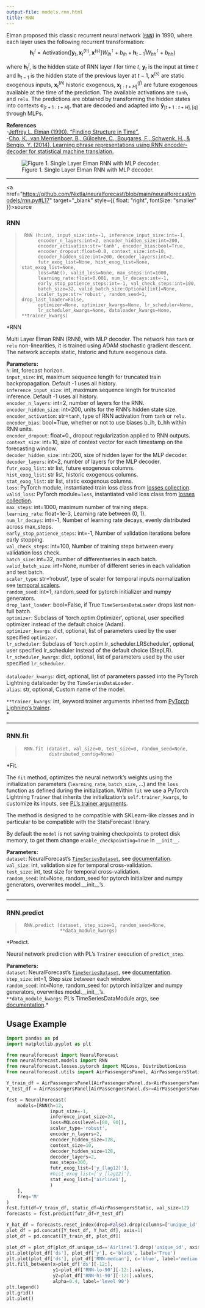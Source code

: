 ```yaml
---
output-file: models.rnn.html
title: RNN
---
```



Elman proposed this classic recurrent neural network
([`RNN`](https://nixtlaverse.nixtla.io/neuralforecast/models.rnn.html#rnn))
in 1990, where each layer uses the following recurrent transformation:
$$\mathbf{h}^{l}_{t} = \mathrm{Activation}([\mathbf{y}_{t},\mathbf{x}^{(h)}_{t},\mathbf{x}^{(s)}] W^{\intercal}_{ih} + b_{ih}  +  \mathbf{h}^{l}_{t-1} W^{\intercal}_{hh} + b_{hh})$$

where $\mathbf{h}^{l}_{t}$, is the hidden state of RNN layer $l$ for
time $t$, $\mathbf{y}_{t}$ is the input at time $t$ and
$\mathbf{h}_{t-1}$ is the hidden state of the previous layer at $t-1$,
$\mathbf{x}^{(s)}$ are static exogenous inputs, $\mathbf{x}^{(h)}_{t}$
historic exogenous, $\mathbf{x}^{(f)}_{[:t+H]}$ are future exogenous
available at the time of the prediction. The available activations are
`tanh`, and `relu`. The predictions are obtained by transforming the
hidden states into contexts $\mathbf{c}_{[t+1:t+H]}$, that are decoded
and adapted into $\mathbf{\hat{y}}_{[t+1:t+H],[q]}$ through MLPs.

**References**<br/> -[Jeffrey L. Elman (1990). “Finding Structure in
Time”.](https://onlinelibrary.wiley.com/doiabs/10.1207/s15516709cog1402_1)<br/>
-[Cho, K., van Merrienboer, B., Gülcehre, C., Bougares, F., Schwenk, H.,
& Bengio, Y. (2014). Learning phrase representations using RNN
encoder-decoder for statistical machine
translation.](http://arxiv.org/abs/1406.1078)<br/>

<figure>
<img src="imgs_models/rnn.png"
alt="Figure 1. Single Layer Elman RNN with MLP decoder." />
<figcaption aria-hidden="true">Figure 1. Single Layer Elman RNN with MLP
decoder.</figcaption>
</figure>

------------------------------------------------------------------------

<a
href="https://github.com/Nixtla/neuralforecast/blob/main/neuralforecast/models/rnn.py#L17"
target="_blank" style={{ float: "right", fontSize: "smaller" }}>source</a>

### RNN

> ``` text
>  RNN (h:int, input_size:int=-1, inference_input_size:int=-1,
>       encoder_n_layers:int=2, encoder_hidden_size:int=200,
>       encoder_activation:str='tanh', encoder_bias:bool=True,
>       encoder_dropout:float=0.0, context_size:int=10,
>       decoder_hidden_size:int=200, decoder_layers:int=2,
>       futr_exog_list=None, hist_exog_list=None, stat_exog_list=None,
>       loss=MAE(), valid_loss=None, max_steps:int=1000,
>       learning_rate:float=0.001, num_lr_decays:int=-1,
>       early_stop_patience_steps:int=-1, val_check_steps:int=100,
>       batch_size=32, valid_batch_size:Optional[int]=None,
>       scaler_type:str='robust', random_seed=1, drop_last_loader=False,
>       optimizer=None, optimizer_kwargs=None, lr_scheduler=None,
>       lr_scheduler_kwargs=None, dataloader_kwargs=None, **trainer_kwargs)
> ```

\*RNN

Multi Layer Elman RNN (RNN), with MLP decoder. The network has `tanh` or
`relu` non-linearities, it is trained using ADAM stochastic gradient
descent. The network accepts static, historic and future exogenous data.

**Parameters:**<br/> `h`: int, forecast horizon.<br/> `input_size`: int,
maximum sequence length for truncated train backpropagation. Default -1
uses all history.<br/> `inference_input_size`: int, maximum sequence
length for truncated inference. Default -1 uses all history.<br/>
`encoder_n_layers`: int=2, number of layers for the RNN.<br/>
`encoder_hidden_size`: int=200, units for the RNN’s hidden state
size.<br/> `encoder_activation`: str=`tanh`, type of RNN activation from
`tanh` or `relu`.<br/> `encoder_bias`: bool=True, whether or not to use
biases b_ih, b_hh within RNN units.<br/> `encoder_dropout`: float=0.,
dropout regularization applied to RNN outputs.<br/> `context_size`:
int=10, size of context vector for each timestamp on the forecasting
window.<br/> `decoder_hidden_size`: int=200, size of hidden layer for the
MLP decoder.<br/> `decoder_layers`: int=2, number of layers for the MLP
decoder.<br/> `futr_exog_list`: str list, future exogenous columns.<br/>
`hist_exog_list`: str list, historic exogenous columns.<br/>
`stat_exog_list`: str list, static exogenous columns.<br/> `loss`:
PyTorch module, instantiated train loss class from [losses
collection](https://nixtla.github.io/neuralforecast/losses.pytorch.html).<br/>
`valid_loss`: PyTorch module=`loss`, instantiated valid loss class from
[losses
collection](https://nixtla.github.io/neuralforecast/losses.pytorch.html).<br/>
`max_steps`: int=1000, maximum number of training steps.<br/>
`learning_rate`: float=1e-3, Learning rate between (0, 1).<br/>
`num_lr_decays`: int=-1, Number of learning rate decays, evenly
distributed across max_steps.<br/> `early_stop_patience_steps`: int=-1,
Number of validation iterations before early stopping.<br/>
`val_check_steps`: int=100, Number of training steps between every
validation loss check.<br/> `batch_size`: int=32, number of
differentseries in each batch.<br/> `valid_batch_size`: int=None, number
of different series in each validation and test batch.<br/>
`scaler_type`: str=‘robust’, type of scaler for temporal inputs
normalization see [temporal
scalers](https://nixtla.github.io/neuralforecast/common.scalers.html).<br/>
`random_seed`: int=1, random_seed for pytorch initializer and numpy
generators.<br/> `drop_last_loader`: bool=False, if True
`TimeSeriesDataLoader` drops last non-full batch.<br/> `optimizer`:
Subclass of ‘torch.optim.Optimizer’, optional, user specified optimizer
instead of the default choice (Adam).<br/> `optimizer_kwargs`: dict,
optional, list of parameters used by the user specified `optimizer`.<br/>
`lr_scheduler`: Subclass of ‘torch.optim.lr_scheduler.LRScheduler’,
optional, user specified lr_scheduler instead of the default choice
(StepLR).<br/> `lr_scheduler_kwargs`: dict, optional, list of parameters
used by the user specified `lr_scheduler`.<br/>  
`dataloader_kwargs`: dict, optional, list of parameters passed into the
PyTorch Lightning dataloader by the `TimeSeriesDataLoader`. <br/>
`alias`: str, optional, Custom name of the model.<br/>

`**trainer_kwargs`: int, keyword trainer arguments inherited from
[PyTorch Lighning’s
trainer](https://pytorch-lightning.readthedocs.io/en/stable/api/pytorch_lightning.trainer.trainer.Trainer.html?highlight=trainer).<br/>\*

------------------------------------------------------------------------

### RNN.fit

> ``` text
>  RNN.fit (dataset, val_size=0, test_size=0, random_seed=None,
>           distributed_config=None)
> ```

\*Fit.

The `fit` method, optimizes the neural network’s weights using the
initialization parameters (`learning_rate`, `batch_size`, …) and the
`loss` function as defined during the initialization. Within `fit` we
use a PyTorch Lightning `Trainer` that inherits the initialization’s
`self.trainer_kwargs`, to customize its inputs, see [PL’s trainer
arguments](https://pytorch-lightning.readthedocs.io/en/stable/api/pytorch_lightning.trainer.trainer.Trainer.html?highlight=trainer).

The method is designed to be compatible with SKLearn-like classes and in
particular to be compatible with the StatsForecast library.

By default the `model` is not saving training checkpoints to protect
disk memory, to get them change `enable_checkpointing=True` in
`__init__`.

**Parameters:**<br/> `dataset`: NeuralForecast’s
[`TimeSeriesDataset`](https://nixtlaverse.nixtla.io/neuralforecast/tsdataset.html#timeseriesdataset),
see
[documentation](https://nixtla.github.io/neuralforecast/tsdataset.html).<br/>
`val_size`: int, validation size for temporal cross-validation.<br/>
`test_size`: int, test size for temporal cross-validation.<br/>
`random_seed`: int=None, random_seed for pytorch initializer and numpy
generators, overwrites model.\_\_init\_\_’s.<br/>\*

------------------------------------------------------------------------

### RNN.predict

> ``` text
>  RNN.predict (dataset, step_size=1, random_seed=None,
>               **data_module_kwargs)
> ```

\*Predict.

Neural network prediction with PL’s `Trainer` execution of
`predict_step`.

**Parameters:**<br/> `dataset`: NeuralForecast’s
[`TimeSeriesDataset`](https://nixtlaverse.nixtla.io/neuralforecast/tsdataset.html#timeseriesdataset),
see
[documentation](https://nixtla.github.io/neuralforecast/tsdataset.html).<br/>
`step_size`: int=1, Step size between each window.<br/> `random_seed`:
int=None, random_seed for pytorch initializer and numpy generators,
overwrites model.\_\_init\_\_’s.<br/> `**data_module_kwargs`: PL’s
TimeSeriesDataModule args, see
[documentation](https://pytorch-lightning.readthedocs.io/en/1.6.1/extensions/datamodules.html#using-a-datamodule).\*

## Usage Example

```python
import pandas as pd
import matplotlib.pyplot as plt

from neuralforecast import NeuralForecast
from neuralforecast.models import RNN
from neuralforecast.losses.pytorch import MQLoss, DistributionLoss
from neuralforecast.utils import AirPassengersPanel, AirPassengersStatic

Y_train_df = AirPassengersPanel[AirPassengersPanel.ds<AirPassengersPanel['ds'].values[-12]] # 132 train
Y_test_df = AirPassengersPanel[AirPassengersPanel.ds>=AirPassengersPanel['ds'].values[-12]].reset_index(drop=True) # 12 test

fcst = NeuralForecast(
    models=[RNN(h=12,
                input_size=-1,
                inference_input_size=24,
                loss=MQLoss(level=[80, 90]),
                scaler_type='robust',
                encoder_n_layers=2,
                encoder_hidden_size=128,
                context_size=10,
                decoder_hidden_size=128,
                decoder_layers=2,
                max_steps=300,
                futr_exog_list=['y_[lag12]'],
                #hist_exog_list=['y_[lag12]'],
                stat_exog_list=['airline1'],
                )
    ],
    freq='M'
)
fcst.fit(df=Y_train_df, static_df=AirPassengersStatic, val_size=12)
forecasts = fcst.predict(futr_df=Y_test_df)

Y_hat_df = forecasts.reset_index(drop=False).drop(columns=['unique_id','ds'])
plot_df = pd.concat([Y_test_df, Y_hat_df], axis=1)
plot_df = pd.concat([Y_train_df, plot_df])

plot_df = plot_df[plot_df.unique_id=='Airline1'].drop('unique_id', axis=1)
plt.plot(plot_df['ds'], plot_df['y'], c='black', label='True')
plt.plot(plot_df['ds'], plot_df['RNN-median'], c='blue', label='median')
plt.fill_between(x=plot_df['ds'][-12:], 
                 y1=plot_df['RNN-lo-90'][-12:].values, 
                 y2=plot_df['RNN-hi-90'][-12:].values,
                 alpha=0.4, label='level 90')
plt.legend()
plt.grid()
plt.plot()
```

